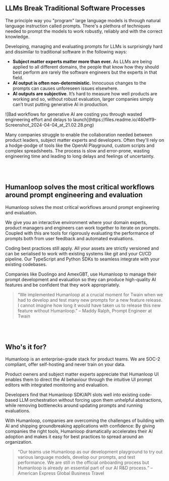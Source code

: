 ## LLMs Break Traditional Software Processes

The principle way you "program"  large language models is through natural language instruction called prompts. There's a plethora of techniques needed to prompt the models to work robustly, reliably and with the correct knowledge. 

Developing, managing and evaluating prompts for LLMs is surprisingly hard and dissimilar to traditional software in the following ways: 

- **Subject matter experts matter more than ever.** As LLMs are being applied to all different domains, the people that know how they should best perform are rarely the software engineers but the experts in that field.
- **AI output is often non-deterministic.** Innocuous changes to the prompts can causes unforeseen issues elsewhere.
- **AI outputs are subjective**.  It’s hard to measure how well products are working and so, without robust evaluation, larger companies simply can’t trust putting generative AI in production.


<Frame caption="Bad workflows for generative AI are costing you through wasted engineering effort and delays to launch">
![Bad workflows for generative AI are costing you through wasted engineering effort and delays to launch](https://files.readme.io/480eff9-Screenshot_2024-04-04_at_21.02.28.png)
</Frame>


Many companies struggle to enable the collaboration needed between product leaders, subject matter experts and developers. Often they'll rely on a hodge-podge of tools like the OpenAI Playground, custom scripts and complex spreadsheets. The process is slow and error-prone, wasting engineering time and leading to long delays and feelings of uncertainty.

<br />

<br />

## Humanloop solves the most critical workflows around prompt engineering and evaluation

Humanloop solves the most critical workflows around prompt engineering and evaluation. 

We give you an interactive environment where your domain experts, product managers and engineers can work together to iterate on prompts. Coupled with this are tools for rigorously evaluating the performance of prompts both from user feedback and automated evaluations.

Coding best practices still apply. All your assets are strictly versioned and can be serialised to work with existing systems like git and your CI/CD pipeline. Our TypeScript and Python SDKs to seamless integrate with your existing codebases.

Companies like Duolingo and AmexGBT, use Humanloop to manage their prompt development and evaluation so they can produce high-quality AI features and be confident that they work appropriately.

> “We implemented Humanloop at a crucial moment for Twain when we had to develop and test many new prompts for a new feature release. I cannot imagine how long it would have taken us to release this new feature without Humanloop.” – Maddy Ralph, Prompt Engineer at Twain

<br />

<br />

## Who's it for?

Humanloop is an enterprise-grade stack for product teams. We are SOC-2 compliant, offer self-hosting and never train on your data.

Product owners and subject matter experts appreciate that Humanloop UI enables them to direct the AI behaviour through the intuitive UI prompt editors with integrated monitoring and evaluation.

Developers find that Humanloop SDK/API slots well into existing code-based LLM orchestration without forcing upon them unhelpful abstractions, while removing bottlenecks around updating prompts and running evaluations.

With Humanloop, companies are overcoming the challenges of building with AI and shipping groundbreaking applications with confidence: By giving companies the right tools, Humanloop dramatically accelerates their AI adoption and makes it easy for best practices to spread around an organization.

> “Our teams use Humanloop as our development playground to try out various language models, develop our prompts, and test performance. We are still in the official onboarding process but Humanloop is already an essential part of our AI R&D process.“ – American Express Global Business Travel
